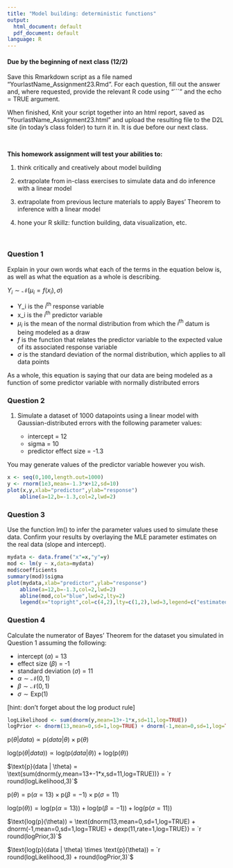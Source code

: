 ```yaml
---
title: "Model building: deterministic functions"
output:
  html_document: default
  pdf_document: default
language: R
---
```


<!-- To render the assignment in Rmarkdown, enter the command below in the R console -->
<!-- rmarkdown::render("Class_23_Assignment_key.Rmd") -->

#### Due by the beginning of next class (12/2)

Save this Rmarkdown script as a file named “YourlastName_Assignment23.Rmd”. 
For each question, fill out the answer and, where requested, 
provide the relevant R code using "```" and the echo = TRUE argument.

When finished, Knit your script together into an html report, 
saved as “YourlastName_Assignment23.html” and upload the 
resulting file to the D2L site (in today’s class folder) to turn it in. 
It is due before our next class.

\

**This homework assignment will test your abilities to:**

1. think critically and creatively about model building

2. extrapolate from in-class exercises to simulate data and do inference with a linear model

3. extrapolate from previous lecture materials to apply Bayes' Theorem to inference with a linear model

4. hone your R skillz: function building, data visualization, etc.

\

### Question 1

Explain in your own words what each of the terms in the equation below is, 
as well as what the equation as a whole is describing.

$Y_i \sim \mathcal{N}(\mu_i=f(x_i),\sigma)$

 - Y_i is the $i^{\text{th}}$ response variable
 - x_i is the $i^{\text{th}}$ predictor variable
 - $\mu_i$ is the mean of the normal distribution from which the $i^{\text{th}}$ datum is being modeled as a draw
 - $f$ is the function that relates the predictor variable to the expected value of its associated response variable
 - $\sigma$ is the standard deviation of the normal distribution, which applies to all data points

As a whole, this equation is saying that our data are being modeled as a function of 
some predictor variable with normally distributed errors

### Question 2

1. Simulate a dataset of 1000 datapoints using a linear model 
with Gaussian-distributed errors with the following parameter values:

	- intercept = 12
	- sigma = 10
	- predictor effect size = -1.3

You may generate values of the predictor variable however you wish.

```r
x <- seq(0,100,length.out=1000)
y <- rnorm(1e3,mean=-1.3*x+12,sd=10)
plot(x,y,xlab="predictor",ylab="response")
	abline(a=12,b=-1.3,col=2,lwd=2)
```


### Question 3

Use the function lm() to infer the parameter values used 
to simulate these data.  Confirm your results by overlaying the 
MLE parameter estimates on the real data (slope and intercept).

```r
mydata <- data.frame("x"=x,"y"=y)
mod <- lm(y ~ x,data=mydata)
mod$coefficients
summary(mod)$sigma
plot(mydata,xlab="predictor",ylab="response")
	abline(a=12,b=-1.3,col=2,lwd=2)
	abline(mod,col="blue",lwd=2,lty=2)
	legend(x="topright",col=c(4,2),lty=c(1,2),lwd=3,legend=c("estimated","truth"))
```

### Question 4

Calculate the numerator of Bayes' Theorem 
for the dataset you simulated in Question 1 
assuming the following:

* intercept ($\alpha$) = 13
* effect size ($\beta$) = -1
* standard deviation ($\sigma$) = 11
* $\alpha \sim \mathcal{N}(0,1)$
* $\beta \sim \mathcal{N}(0,1)$
* $\sigma \sim \text{Exp}(1)$

[hint: don't forget about the log product rule]

```r
logLikelihood <- sum(dnorm(y,mean=13+-1*x,sd=11,log=TRUE))
logPrior <- dnorm(13,mean=0,sd=1,log=TRUE) + dnorm(-1,mean=0,sd=1,log=TRUE) + dexp(11,rate=1,log=TRUE)
```

$\text{p}(\theta | data) \propto \text{p}(data | \theta) \times \text{p}(\theta)$

$\text{log(p}(\theta | data)) \propto \text{log(p}(data | \theta)) + \text{log(p}(\theta))$

$\text{p}(data | \theta) = \text{sum(dnorm(y,mean=13+-1*x,sd=11,log=TRUE))} = `r round(logLikelihood,3)`$

$\text{p}(\theta) = \text{p}(\alpha = 13) \times \text{p}(\beta = -1) \times \text{p}(\sigma = 11)$

$\text{log(p}(\theta)) = \text{log(p}(\alpha = 13)) + \text{log(p}(\beta = -1)) + \text{log(p}(\sigma = 11))$

$\text{log(p}(\theta)) = \text{dnorm(13,mean=0,sd=1,log=TRUE) + dnorm(-1,mean=0,sd=1,log=TRUE) + dexp(11,rate=1,log=TRUE)} = `r round(logPrior,3)`$

$\text{log(p}(data | \theta) \times  \text{p}(\theta)) = `r round(logLikelihood,3) + round(logPrior,3)`$
